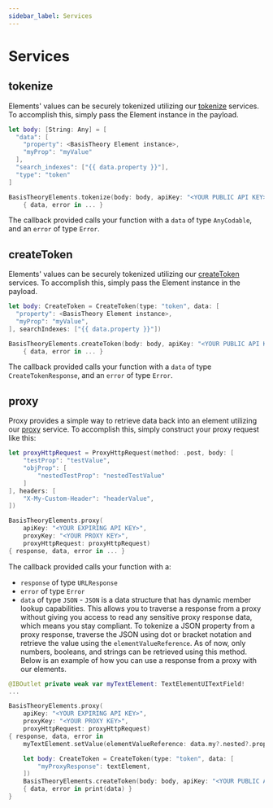 ```yaml
---
sidebar_label: Services
---
```


# Services

## tokenize

Elements' values can be securely tokenized utilizing our [tokenize](/docs/api/tokens/tokenize) services. To accomplish this, simply pass the Element instance in the payload.

```swift showLineNumbers
let body: [String: Any] = [
  "data": [
    "property": <BasisTheory Element instance>,
    "myProp": "myValue"
  ],
  "search_indexes": ["{{ data.property }}"],
  "type": "token"
]

BasisTheoryElements.tokenize(body: body, apiKey: "<YOUR PUBLIC API KEY>")
	{ data, error in ... }
```

The callback provided calls your function with a `data` of type `AnyCodable`, and an `error` of type `Error`.

## createToken

Elements' values can be securely tokenized utilizing our [createToken](https://docs.basistheory.com/#tokens-create-token) services. To accomplish this, simply pass the Element instance in the payload.

```swift showLineNumbers
let body: CreateToken = CreateToken(type: "token", data: [
  "property": <BasisTheory Element instance>,
  "myProp": "myValue",
], searchIndexes: ["{{ data.property }}"])

BasisTheoryElements.createToken(body: body, apiKey: "<YOUR PUBLIC API KEY>")
	{ data, error in ... }
```

The callback provided calls your function with a `data` of type `CreateTokenResponse`, and an `error` of type `Error`.

## proxy

Proxy provides a simple way to retrieve data back into an element utilizing our [proxy](https://docs.basistheory.com/#proxy) service. To accomplish this, simply construct your proxy request like this:

```swift showLineNumbers
let proxyHttpRequest = ProxyHttpRequest(method: .post, body: [
    "testProp": "testValue",
    "objProp": [
        "nestedTestProp": "nestedTestValue"
    ]
], headers: [
    "X-My-Custom-Header": "headerValue",
])

BasisTheoryElements.proxy(
    apiKey: "<YOUR EXPIRING API KEY>",
    proxyKey: "<YOUR PROXY KEY>",
    proxyHttpRequest: proxyHttpRequest)
{ response, data, error in ... }
```

The callback provided calls your function with a:
* `response` of type `URLResponse`
* `error` of type `Error`
* `data` of type `JSON` - `JSON` is a data structure that has dynamic member lookup capabilities. This allows you to traverse a response from a proxy without giving you access to read any sensitive proxy response data, which means you stay compliant. To tokenize a JSON property from a proxy response, traverse the JSON using dot or bracket notation and retrieve the value using the `elementValueReference`. As of now, only numbers, booleans, and strings can be retrieved using this method. Below is an example of how you can use a response from a proxy with our elements.

```swift showLineNumbers
@IBOutlet private weak var myTextElement: TextElementUITextField!
...

BasisTheoryElements.proxy(
    apiKey: "<YOUR EXPIRING API KEY>",
    proxyKey: "<YOUR PROXY KEY>",
    proxyHttpRequest: proxyHttpRequest)
{ response, data, error in
    myTextElement.setValue(elementValueReference: data.my?.nested?.property?.elementValueReference)

    let body: CreateToken = CreateToken(type: "token", data: [
        "myProxyResponse": textElement,
    ])
    BasisTheoryElements.createToken(body: body, apiKey: "<YOUR PUBLIC API KEY>")
    { data, error in print(data) }
}
```
